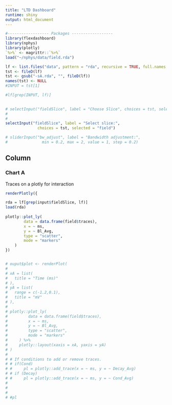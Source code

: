 ```yaml
---
title: "LTD Dashboard"
runtime: shiny
output: html_document
---
```


```r
#------------------ Packages ------------------
library(flexdashboard)
library(nphys)
library(plotly)
`%>%` <- magrittr::`%>%`
load("~/nphys/data/field.rda")
```

```r
lf <- list.files("data", pattern = "rda", recursive = TRUE, full.names = TRUE)
tst <- fileD(lf)
tst <- gsub("-sA.rda", "", fileD(lf))
names(tst) <- NULL
#INPUT = tst[1] 

#lf[grep(INPUT, lf)]

 
# selectInput("fieldSlice", label = "Choose Slice", choices = tst, selected = "field")
# 
# 
selectInput("fieldSlice", label = "Select slice:",
              choices = tst, selected = "field")

# sliderInput("bw_adjust", label = "Bandwidth adjustment:",
#               min = 0.2, max = 2, value = 1, step = 0.2)

```


Column {data-width=1000}
-----------------------------------------------------------------------

### Chart A

Traces on a plotly for interaction

```r




renderPlotly({

rda = lf[grep(input$fieldSlice, lf)]
load(rda)  
  
plotly::plot_ly(
        data = data.frame(field$traces),
        x = ~ ms,
        y = ~ Bl_Avg,
        type = "scatter",
        mode = "markers"
    )
})


# ouput$plot <- renderPlot(
#   
# xA = list(
#   title = "Time (ms)"
# ),
# yA = list(
#   range = c(-1.2,0.1),
#   title = "mV"
# ),
# 
# plotly::plot_ly(
#         data = data.frame(field$traces),
#         x = ~ ms,
#         y = ~ Bl_Avg,
#         type = "scatter",
#         mode = "markers"
#     ) %>%
#     plotly::layout(xaxis = xA, yaxis = yA)
# )
# 
# # If conditions to add or remove traces. 
# # if(Cond)
# #     pl = plotly::add_trace(x = ~ ms, y = ~ Decay_Avg)
# # if (Decay)
# #     pl = plotly::add_trace(x = ~ ms, y = ~ Cond_Avg)
# 
# 
#   
# #pl

```


